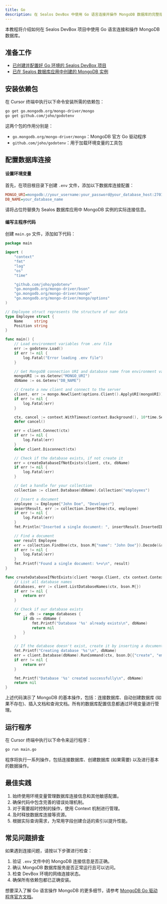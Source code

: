 ```yaml
---
title: Go
description: 在 Sealos DevBox 中使用 Go 语言连接并操作 MongoDB 数据库的完整指南
---
```


本教程将介绍如何在 Sealos DevBox 项目中使用 Go 语言连接和操作 MongoDB 数据库。

## 准备工作

- [已创建并配置好 Go 环境的 Sealos DevBox 项目](/docs/guides/fundamentals/create-a-project)
- [已在 Sealos 数据库应用中创建的 MongoDB 实例](./)

## 安装依赖包

在 Cursor 终端中执行以下命令安装所需的依赖包：

```bash
go get go.mongodb.org/mongo-driver/mongo
go get github.com/joho/godotenv
```

这两个包的作用分别是：
- `go.mongodb.org/mongo-driver/mongo`：MongoDB 官方 Go 驱动程序
- `github.com/joho/godotenv`：用于加载环境变量的工具包

## 配置数据库连接

<div className='fd-steps [&_h4]:fd-step'>

#### 设置环境变量

首先，在项目根目录下创建 `.env` 文件，添加以下数据库连接配置：

```ini title=".env"
MONGO_URI=mongodb://your_username:your_password@your_database_host:27017
DB_NAME=your_database_name
```

请将占位符替换为 Sealos 数据库应用中 MongoDB 实例的实际连接信息。

#### 编写主程序代码

创建 `main.go` 文件，添加如下代码：

```go title="main.go"
package main

import (
	"context"
	"fmt"
	"log"
	"os"
	"time"

	"github.com/joho/godotenv"
	"go.mongodb.org/mongo-driver/bson"
	"go.mongodb.org/mongo-driver/mongo"
	"go.mongodb.org/mongo-driver/mongo/options"
)

// Employee struct represents the structure of our data
type Employee struct {
	Name     string
	Position string
}

func main() {
	// Load environment variables from .env file
	err := godotenv.Load()
	if err != nil {
		log.Fatal("Error loading .env file")
	}

	// Get MongoDB connection URI and database name from environment variables
	mongoURI := os.Getenv("MONGO_URI")
	dbName := os.Getenv("DB_NAME")

	// Create a new client and connect to the server
	client, err := mongo.NewClient(options.Client().ApplyURI(mongoURI))
	if err != nil {
		log.Fatal(err)
	}

	ctx, cancel := context.WithTimeout(context.Background(), 10*time.Second)
	defer cancel()

	err = client.Connect(ctx)
	if err != nil {
		log.Fatal(err)
	}
	defer client.Disconnect(ctx)

	// Check if the database exists, if not create it
	err = createDatabaseIfNotExists(client, ctx, dbName)
	if err != nil {
		log.Fatal(err)
	}

	// Get a handle for your collection
	collection := client.Database(dbName).Collection("employees")

	// Insert a document
	employee := Employee{"John Doe", "Developer"}
	insertResult, err := collection.InsertOne(ctx, employee)
	if err != nil {
		log.Fatal(err)
	}
	fmt.Println("Inserted a single document: ", insertResult.InsertedID)

	// Find a document
	var result Employee
	err = collection.FindOne(ctx, bson.M{"name": "John Doe"}).Decode(&result)
	if err != nil {
		log.Fatal(err)
	}
	fmt.Printf("Found a single document: %+v\n", result)
}

func createDatabaseIfNotExists(client *mongo.Client, ctx context.Context, dbName string) error {
	// List all database names
	databases, err := client.ListDatabaseNames(ctx, bson.M{})
	if err != nil {
		return err
	}

	// Check if our database exists
	for _, db := range databases {
		if db == dbName {
			fmt.Printf("Database '%s' already exists\n", dbName)
			return nil
		}
	}

	// If the database doesn't exist, create it by inserting a document
	fmt.Printf("Creating database '%s'\n", dbName)
	err = client.Database(dbName).RunCommand(ctx, bson.D{{"create", "employees"}}).Err()
	if err != nil {
		return err
	}

	fmt.Printf("Database '%s' created successfully\n", dbName)
	return nil
}
```

上述代码演示了 MongoDB 的基本操作，包括：连接数据库、自动创建数据库 (如果不存在)、插入文档和查询文档。所有的数据库配置信息都通过环境变量进行管理。

</div>

## 运行程序

在 Cursor 终端中执行以下命令来运行程序：

```bash
go run main.go
```

程序将执行一系列操作，包括连接数据库、创建数据库 (如果需要) 以及进行基本的数据操作。

## 最佳实践

1. 始终使用环境变量管理数据库连接信息和其他敏感配置。
2. 确保代码中包含完善的错误处理机制。
3. 对于需要超时控制的操作，使用 Context 机制进行管理。
4. 及时释放数据库连接等资源。
5. 根据实际查询需求，为常用字段创建合适的索引以提升性能。

## 常见问题排查

如果遇到连接问题，请按以下步骤进行检查：

1. 验证 `.env` 文件中的 MongoDB 连接信息是否正确。
2. 确认 MongoDB 数据库服务是否正常运行且可以访问。
3. 检查 DevBox 环境的网络连接状态。
4. 确保所有依赖包都已正确安装。

想要深入了解 Go 语言操作 MongoDB 的更多细节，请参考 [MongoDB Go 驱动程序官方文档](https://pkg.go.dev/go.mongodb.org/mongo-driver/mongo)。
